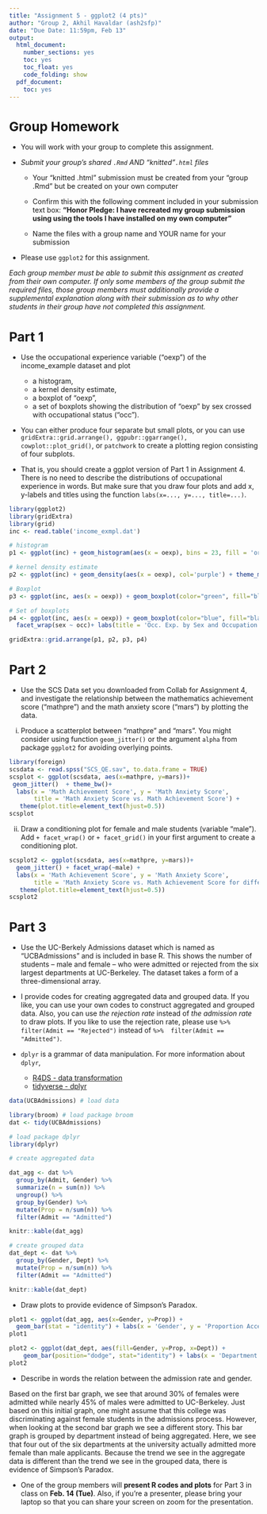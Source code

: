 ---
title: "Assignment 5 - ggplot2 (4 pts)"
author: "Group 2, Akhil Havaldar (ash2sfp)"
date: "Due Date: 11:59pm, Feb 13"
output:
  html_document:
    number_sections: yes
    toc: yes
    toc_float: yes
    code_folding: show
  pdf_document:
    toc: yes
---

```{=html}
<style>
h1.title {
  font-size: 30px;
}
h1 {
  font-size: 26px;
}
h2 {
  font-size: 22px;
}
h3 { 
  font-size: 18px;
}

</style>
```

# Group Homework 

- You will work with your group to complete this assignment.

- *Submit your group's shared `.Rmd` AND "knitted"`.html` files*
    
    +  Your "knitted .html" submission must be created from your "group .Rmd" but be created on your own computer
    
    + Confirm this with the following comment included in your submission text box: **"Honor Pledge: I have recreated my group submission using using the tools I have installed on my own computer"**
    
    + Name the files with a group name and YOUR name for your submission

- Please use `ggplot2` for this assignment.

*Each group member must be able to submit this assignment as created from their own computer. If only some members of the group submit the required files, those group members must additionally provide a supplemental explanation along with their submission as to why other students in their group have not completed this assignment.*


# Part 1 

- Use the occupational experience variable (“oexp”) of the income_example dataset and plot
 
  + a histogram, 
  + a kernel density estimate, 
  + a boxplot of “oexp”, 
  + a set of boxplots showing the distribution of “oexp” by sex crossed with occupational status (“occ”). 
 
- You can either produce four separate but small plots, or you can use `gridExtra::grid.arrange(), ggpubr::ggarrange(), cowplot::plot_grid()`, or `patchwork` to create a plotting region consisting of four subplots. 

- That is, you should create a ggplot version of Part 1 in Assignment 4. There is no need to describe the distributions of occupational experience in words. But make sure that you draw four plots and add x, y-labels and titles using the function `labs(x=..., y=..., title=...)`.


```{r}
library(ggplot2)
library(gridExtra)
library(grid)
inc <- read.table('income_exmpl.dat')

# histogram
p1 <- ggplot(inc) + geom_histogram(aes(x = oexp), bins = 23, fill = 'orange')+labs(x = 'Occ. Exp (years)', y = 'Frequency', title = 'Histogram of Occ. Exp.')+  theme(plot.title=element_text(hjust=0.5))

# kernel density estimate
p2 <- ggplot(inc) + geom_density(aes(x = oexp), col='purple') + theme_minimal()+ labs(x = 'Occ. Exp. (years)', y = 'Density', title = 'Density Estimate of Occ. Exp.')+theme(plot.title=element_text(hjust=0.5)) 

# Boxplot
p3 <- ggplot(inc, aes(x = oexp)) + geom_boxplot(color="green", fill="blue") + labs(x = 'Occ. Exp. (years)', title = 'Boxplot of Occ. Exp')+theme(plot.title=element_text(hjust=0.5)) 

# Set of boxplots
p4 <- ggplot(inc, aes(x = oexp)) + geom_boxplot(color="blue", fill="black") + 
  facet_wrap(sex ~ occ)+ labs(title = 'Occ. Exp. by Sex and Occupation', x = 'Occ. Exp. (years)')+theme(plot.title=element_text(hjust=0.5)) 

gridExtra::grid.arrange(p1, p2, p3, p4)

```


# Part 2

- Use the SCS Data set you downloaded from Collab for Assignment 4, and investigate the relationship between the mathematics achievement score (“mathpre”) and the math anxiety score (“mars”) by plotting the data. 

(i) Produce a scatterplot between “mathpre” and “mars”. You might consider using function `geom_jitter()` or the argument `alpha` from package `ggplot2` for avoiding overlying points.

```{r}
library(foreign)
scsdata <- read.spss("SCS_QE.sav", to.data.frame = TRUE)
scsplot <- ggplot(scsdata, aes(x=mathpre, y=mars))+
 geom_jitter()  + theme_bw()+
  labs(x = 'Math Achievement Score', y = 'Math Anxiety Score', 
       title = 'Math Anxiety Score vs. Math Achievement Score') +
   theme(plot.title=element_text(hjust=0.5))
scsplot
```

(ii) Draw a conditioning plot for female and male students (variable “male”). Add `+ facet_wrap()` or  `+ facet_grid()` in your first argument to create a conditioning plot.

```{r}
scsplot2 <- ggplot(scsdata, aes(x=mathpre, y=mars))+
  geom_jitter() + facet_wrap(~male) +
  labs(x = 'Math Achievement Score', y = 'Math Anxiety Score', 
       title = 'Math Anxiety Score vs. Math Achievement Score for different Genders') +
   theme(plot.title=element_text(hjust=0.5))
scsplot2
```



# Part 3

- Use the UC-Berkely Admissions dataset which is named as "UCBAdmissions" and is included in base R. This shows the number of students – male and female – who were admitted or rejected from the six largest departments at UC-Berkeley. The dataset takes a form of a three-dimensional array.

- I provide codes for creating aggregated data and grouped data. If you like, you can use your own codes to construct aggregated and grouped data. Also, you can use *the rejection rate* instead of *the admission rate* to draw plots. If you like to use the rejection rate,  please use `%>% filter(Admit == "Rejected")` instead of `%>%  filter(Admit == "Admitted")`.

- `dplyr` is a grammar of data manipulation. For more information about `dplyr`, 

  + [R4DS - data transformation](https://r4ds.had.co.nz/transform.html)
  + [tidyverse - dplyr](https://dplyr.tidyverse.org)


```{r, warning=FALSE}
data(UCBAdmissions) # load data

library(broom) # load package broom
dat <- tidy(UCBAdmissions)
```

```{r, message=FALSE}
# load package dplyr
library(dplyr)

# create aggregated data

dat_agg <- dat %>% 
  group_by(Admit, Gender) %>% 
  summarize(n = sum(n)) %>% 
  ungroup() %>% 
  group_by(Gender) %>% 
  mutate(Prop = n/sum(n)) %>% 
  filter(Admit == "Admitted")

knitr::kable(dat_agg)

# create grouped data
dat_dept <- dat %>% 
  group_by(Gender, Dept) %>% 
  mutate(Prop = n/sum(n)) %>% 
  filter(Admit == "Admitted")

knitr::kable(dat_dept)
```

- Draw plots to provide evidence of Simpson's Paradox. 

```{r}
plot1 <- ggplot(dat_agg, aes(x=Gender, y=Prop)) + 
  geom_bar(stat = "identity") + labs(x = 'Gender', y = 'Proportion Accepted to UC Berkely', title = 'UC Berkely 1973 Acceptance Rates by Gender')+  theme(plot.title=element_text(hjust=0.5))
plot1

plot2 <- ggplot(dat_dept, aes(fill=Gender, y=Prop, x=Dept)) + 
    geom_bar(position="dodge", stat="identity") + labs(x = 'Department', y = 'Proportion Accepted to UC Berkely', title = 'UC Berkely 1973 Acceptance Rates by Gender and Department')+  theme(plot.title=element_text(hjust=0.5))
plot2
```

- Describe in words the relation between the admission rate and gender.

Based on the first bar graph, we see that around 30% of females were admitted
while nearly 45% of males were admitted to UC-Berkeley. Just based on this
initial graph, one might assume that this college was discriminating against
female students in the admissions process. However, when looking at the second
bar graph we see a different story. This bar graph is grouped by department
instead of being aggregated. Here, we see that four out of the six departments
at the university actually admitted more female than male applicants. Because
the trend we see in the aggregate data is different than the trend we see in the
grouped data, there is evidence of Simpson's Paradox.

- One of the group members will **present R codes and plots** for Part 3 in class on **Feb. 14 (Tue)**.  Also, if you're a presenter, please bring your laptop so that you can share your screen on zoom for the presentation.

